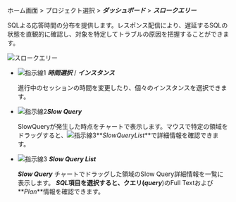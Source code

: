 ホーム画面 > プロジェクト選択 > **_ダッシュボード_** > **_スロークエリー_**

SQLよる応答時間の分布を提供します。レスポンス配信により、遅延するSQLの状態を直観的に確認し、対象を特定してトラブルの原因を把握することができます。 

![スロークエリー](/img/db-slow-query.png)

-   ![指示線1](/img/number-01.png) **_時間選択_** / **_インスタンス_**

    進行中のセッションの時間を変更したり、個々のインスタンスを選択できます。

-   ![指示線2](/img/number-02.png)**_Slow Query_**

    SlowQueryが発生した時点をチャートで表示します。マウスで特定の領域をドラッグすると、![指示線3](/img/number-03.png)**_SlowQueryList_**で詳細情報を確認できます。

-   ![指示線3](/img/number-03.png) **_Slow Query List_**

    **_Slow Query_** チャートでドラッグした領域のSlow Query詳細情報を一覧に表示します。 **_SQL_**項目を選択すると、クエリ(**_query_**)のFull Textおよび**_Plan_**情報を確認できます。
